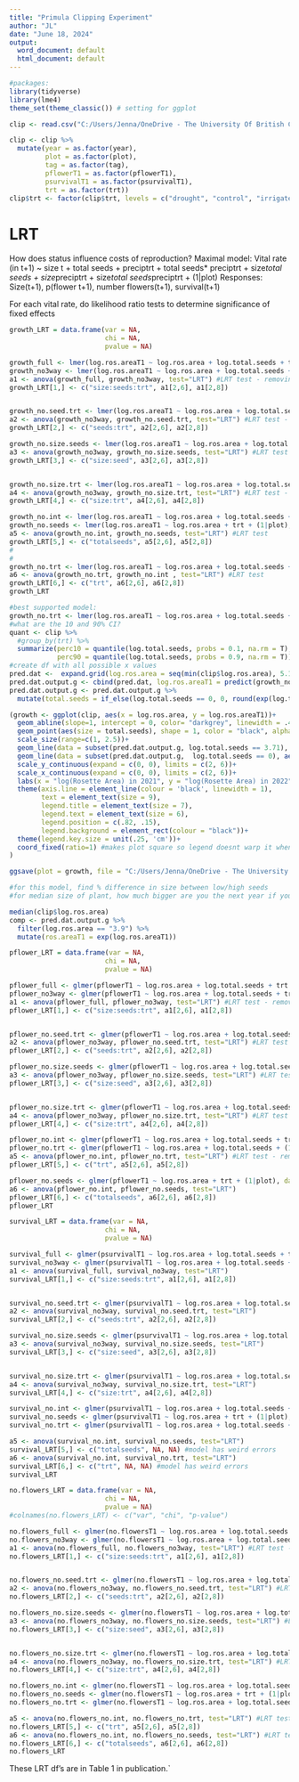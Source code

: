 ```yaml
---
title: "Primula Clipping Experiment"
author: "JL"
date: "June 18, 2024"
output:
  word_document: default
  html_document: default
---
```


```r
#packages:
library(tidyverse)
library(lme4)
theme_set(theme_classic()) # setting for ggplot
```

```r
clip <- read.csv("C:/Users/Jenna/OneDrive - The University Of British Columbia/Data Projects/Primula/data_for_publication/Primula_Clipping_Experiment.csv")

clip <- clip %>% 
  mutate(year = as.factor(year),
         plot = as.factor(plot),
         tag = as.factor(tag),
         pflowerT1 = as.factor(pflowerT1),
         psurvivalT1 = as.factor(psurvivalT1), 
         trt = as.factor(trt))
clip$trt <- factor(clip$trt, levels = c("drought", "control", "irrigated"))
```

# LRT
How does status influence costs of reproduction?
Maximal model: Vital rate (in t+1) ~ size t + total seeds + preciptrt + total seeds* preciptrt + size*total seeds + size*preciptrt + size*total seeds*preciptrt + (1|plot)
Responses: Size(t+1), p(flower t+1), number flowers(t+1), survival(t+1)

For each vital rate, do likelihood ratio tests to determine significance of fixed effects

```r
growth_LRT = data.frame(var = NA,
                        chi = NA, 
                        pvalue = NA)

growth_full <- lmer(log.ros.areaT1 ~ log.ros.area + log.total.seeds + trt + log.total.seeds:trt + log.ros.area:log.total.seeds + log.ros.area:trt + log.ros.area:log.total.seeds:trt + (1|plot), data = clip, REML= F)
growth_no3way <- lmer(log.ros.areaT1 ~ log.ros.area + log.total.seeds + trt + log.total.seeds:trt + log.ros.area:log.total.seeds + log.ros.area:trt + (1|plot), data = clip, REML= F)
a1 <- anova(growth_full, growth_no3way, test="LRT") #LRT test - removing 3 way interaction does not significantly change model
growth_LRT[1,] <- c("size:seeds:trt", a1[2,6], a1[2,8])


growth_no.seed.trt <- lmer(log.ros.areaT1 ~ log.ros.area + log.total.seeds + trt + log.ros.area:log.total.seeds + log.ros.area:trt + (1|plot), data = clip, REML= F)
a2 <- anova(growth_no3way, growth_no.seed.trt, test="LRT") #LRT test - removing seed:trt interaction does not significantly change model
growth_LRT[2,] <- c("seeds:trt", a2[2,6], a2[2,8])

growth_no.size.seeds <- lmer(log.ros.areaT1 ~ log.ros.area + log.total.seeds + trt + log.total.seeds:trt + log.ros.area:trt + (1|plot), data = clip, REML= F)
a3 <- anova(growth_no3way, growth_no.size.seeds, test="LRT") #LRT test - removing size:seed interaction does not significantly change model
growth_LRT[3,] <- c("size:seed", a3[2,6], a3[2,8])


growth_no.size.trt <- lmer(log.ros.areaT1 ~ log.ros.area + log.total.seeds + trt + log.total.seeds:trt + log.ros.area:log.total.seeds + (1|plot), data = clip, REML= F)
a4 <- anova(growth_no3way, growth_no.size.trt, test="LRT") #LRT test - removing size:trt does not significantly change model
growth_LRT[4,] <- c("size:trt", a4[2,6], a4[2,8])

growth_no.int <- lmer(log.ros.areaT1 ~ log.ros.area + log.total.seeds + trt + (1|plot), data = clip, REML= F)
growth_no.seeds <- lmer(log.ros.areaT1 ~ log.ros.area + trt + (1|plot), data = clip, REML= F)
a5 <- anova(growth_no.int, growth_no.seeds, test="LRT") #LRT test
growth_LRT[5,] <- c("totalseeds", a5[2,6], a5[2,8])
# 
# 
growth_no.trt <- lmer(log.ros.areaT1 ~ log.ros.area + log.total.seeds + (1|plot), data = clip, REML= F)
a6 <- anova(growth_no.trt, growth_no.int , test="LRT") #LRT test
growth_LRT[6,] <- c("trt", a6[2,6], a6[2,8])
growth_LRT
```

```r
#best supported model:
growth_no.trt <- lmer(log.ros.areaT1 ~ log.ros.area + log.total.seeds + (1|plot), data = clip, REML= F)
#what are the 10 and 90% CI?
quant <- clip %>% 
  #group_by(trt) %>% 
  summarize(perc10 = quantile(log.total.seeds, probs = 0.1, na.rm = T),
            perc90 = quantile(log.total.seeds, probs = 0.9, na.rm = T))
#create df with all possible x values
pred.dat <-  expand.grid(log.ros.area = seq(min(clip$log.ros.area), 5.15, by = .1), log.total.seeds = c(0,3.71))
pred.dat.output.g <- cbind(pred.dat, log.ros.areaT1 = predict(growth_no.trt, newdata = pred.dat, type = "response", re.form = ~0))
pred.dat.output.g <- pred.dat.output.g %>% 
  mutate(total.seeds = if_else(log.total.seeds == 0, 0, round(exp(log.total.seeds))))

(growth <- ggplot(clip, aes(x = log.ros.area, y = log.ros.areaT1))+
  geom_abline(slope=1, intercept = 0, color= "darkgrey", linewidth = .4)+
  geom_point(aes(size = total.seeds), shape = 1, color = "black", alpha = 0.75)+
  scale_size(range=c(1, 2.5))+
  geom_line(data = subset(pred.dat.output.g, log.total.seeds == 3.71), aes(x = log.ros.area, y = log.ros.areaT1),color = "darkorchid4", linewidth = 1.25)+
  geom_line(data = subset(pred.dat.output.g,  log.total.seeds == 0), aes(x = log.ros.area, y = log.ros.areaT1), color = "orchid1", linewidth = 1.25)+
  scale_y_continuous(expand = c(0, 0), limits = c(2, 6))+
  scale_x_continuous(expand = c(0, 0), limits = c(2, 6))+
  labs(x = "log(Rosette Area) in 2021", y = "log(Rosette Area) in 2022", size = "Seeds in 2021")+
  theme(axis.line = element_line(colour = 'black', linewidth = 1), 
        text = element_text(size = 9),
        legend.title = element_text(size = 7),
        legend.text = element_text(size = 6),
        legend.position = c(.82, .15),
        legend.background = element_rect(colour = "black"))+
  theme(legend.key.size = unit(.25, 'cm'))+
  coord_fixed(ratio=1) #makes plot square so legend doesnt warp it when saving in ggplot
)

ggsave(plot = growth, file = "C:/Users/Jenna/OneDrive - The University Of British Columbia/Data Projects/Primula/Figures/clipping experiment/FINALgrowth result fig.png", width =3, height =3, dpi = 300)

#for this model, find % difference in size between low/high seeds
#for median size of plant, how much bigger are you the next year if you flower but make zero seeds versus if you flower and make a lot of seeds

median(clip$log.ros.area)
comp <- pred.dat.output.g %>% 
  filter(log.ros.area == "3.9") %>% 
  mutate(ros.areaT1 = exp(log.ros.areaT1))
```

```r
pflower_LRT = data.frame(var = NA,
                        chi = NA, 
                        pvalue = NA)

pflower_full <- glmer(pflowerT1 ~ log.ros.area + log.total.seeds + trt + log.total.seeds:trt + log.ros.area:log.total.seeds + log.ros.area:trt + log.ros.area:log.total.seeds:trt + (1|plot), data = clip, family = "binomial")
pflower_no3way <- glmer(pflowerT1 ~ log.ros.area + log.total.seeds + trt + log.total.seeds:trt + log.ros.area:log.total.seeds + log.ros.area:trt + (1|plot), data = clip, family = "binomial")
a1 <- anova(pflower_full, pflower_no3way, test="LRT") #LRT test - removing 3 way interaction does not significantly change model
pflower_LRT[1,] <- c("size:seeds:trt", a1[2,6], a1[2,8])


pflower_no.seed.trt <- glmer(pflowerT1 ~ log.ros.area + log.total.seeds + trt + log.ros.area:log.total.seeds + log.ros.area:trt + (1|plot), data = clip, family = "binomial")
a2 <- anova(pflower_no3way, pflower_no.seed.trt, test="LRT") #LRT test - removing seed:trt interaction does not significantly change model
pflower_LRT[2,] <- c("seeds:trt", a2[2,6], a2[2,8])

pflower_no.size.seeds <- glmer(pflowerT1 ~ log.ros.area + log.total.seeds + trt + log.total.seeds:trt + log.ros.area:trt + (1|plot), data = clip, family = "binomial")
a3 <- anova(pflower_no3way, pflower_no.size.seeds, test="LRT") #LRT test - removing size:seed interaction does not significantly change model
pflower_LRT[3,] <- c("size:seed", a3[2,6], a3[2,8])


pflower_no.size.trt <- glmer(pflowerT1 ~ log.ros.area + log.total.seeds + trt + log.total.seeds:trt + log.ros.area:log.total.seeds + (1|plot), data = clip, family = "binomial")
a4 <- anova(pflower_no3way, pflower_no.size.trt, test="LRT") #LRT test - removing size:trt does not significantly change model
pflower_LRT[4,] <- c("size:trt", a4[2,6], a4[2,8])

pflower_no.int <- glmer(pflowerT1 ~ log.ros.area + log.total.seeds + trt + (1|plot), data = clip, family = "binomial")
pflower_no.trt <- glmer(pflowerT1 ~ log.ros.area + log.total.seeds + (1|plot), data = clip, family = "binomial")
a5 <- anova(pflower_no.int, pflower_no.trt, test="LRT") #LRT test - removing size:trt does not significantly change model
pflower_LRT[5,] <- c("trt", a5[2,6], a5[2,8])

pflower_no.seeds <- glmer(pflowerT1 ~ log.ros.area + trt + (1|plot), data = clip, family = "binomial")
a6 <- anova(pflower_no.int, pflower_no.seeds, test="LRT")
pflower_LRT[6,] <- c("totalseeds", a6[2,6], a6[2,8])
pflower_LRT
```



```r
survival_LRT = data.frame(var = NA,
                        chi = NA, 
                        pvalue = NA)

survival_full <- glmer(psurvivalT1 ~ log.ros.area + log.total.seeds + trt + log.total.seeds:trt + log.ros.area:log.total.seeds + log.ros.area:trt + log.ros.area:log.total.seeds:trt + (1|plot), data = clip, family = "binomial")
survival_no3way <- glmer(psurvivalT1 ~ log.ros.area + log.total.seeds + trt + log.total.seeds:trt + log.ros.area:log.total.seeds + log.ros.area:trt + (1|plot), data = clip, family = "binomial")
a1 <- anova(survival_full, survival_no3way, test="LRT") 
survival_LRT[1,] <- c("size:seeds:trt", a1[2,6], a1[2,8])


survival_no.seed.trt <- glmer(psurvivalT1 ~ log.ros.area + log.total.seeds + trt + log.ros.area:log.total.seeds + log.ros.area:trt + (1|plot), data = clip, family = "binomial")
a2 <- anova(survival_no3way, survival_no.seed.trt, test="LRT") 
survival_LRT[2,] <- c("seeds:trt", a2[2,6], a2[2,8])

survival_no.size.seeds <- glmer(psurvivalT1 ~ log.ros.area + log.total.seeds + trt + log.total.seeds:trt + log.ros.area:trt + (1|plot), data = clip, family = "binomial")
a3 <- anova(survival_no3way, survival_no.size.seeds, test="LRT") 
survival_LRT[3,] <- c("size:seed", a3[2,6], a3[2,8])


survival_no.size.trt <- glmer(psurvivalT1 ~ log.ros.area + log.total.seeds + trt + log.total.seeds:trt + log.ros.area:log.total.seeds + (1|plot), data = clip, family = "binomial")
a4 <- anova(survival_no3way, survival_no.size.trt, test="LRT") 
survival_LRT[4,] <- c("size:trt", a4[2,6], a4[2,8])

survival_no.int <- glmer(psurvivalT1 ~ log.ros.area + log.total.seeds + trt + (1|plot), data = clip, family = "binomial")
survival_no.seeds <- glmer(psurvivalT1 ~ log.ros.area + trt + (1|plot), data = clip, family = "binomial")
survival_no.trt <- glmer(psurvivalT1 ~ log.ros.area + log.total.seeds + (1|plot), data = clip, family = "binomial")

a5 <- anova(survival_no.int, survival_no.seeds, test="LRT") 
survival_LRT[5,] <- c("totalseeds", NA, NA) #model has weird errors
a6 <- anova(survival_no.int, survival_no.trt, test="LRT") 
survival_LRT[6,] <- c("trt", NA, NA) #model has weird errors
survival_LRT
```

```r
no.flowers_LRT = data.frame(var = NA,
                        chi = NA, 
                        pvalue = NA)
#colnames(no.flowers_LRT) <- c("var", "chi", "p-value")

no.flowers_full <- glmer(no.flowersT1 ~ log.ros.area + log.total.seeds + trt + log.total.seeds:trt + log.ros.area:log.total.seeds + log.ros.area:trt + log.ros.area:log.total.seeds:trt + (1|plot), data = clip, family = "poisson")
no.flowers_no3way <- glmer(no.flowersT1 ~ log.ros.area + log.total.seeds + trt + log.total.seeds:trt + log.ros.area:log.total.seeds + log.ros.area:trt + (1|plot), data = clip, family = "poisson")
a1 <- anova(no.flowers_full, no.flowers_no3way, test="LRT") #LRT test - removing 3 way interaction does not significantly change model
no.flowers_LRT[1,] <- c("size:seeds:trt", a1[2,6], a1[2,8])


no.flowers_no.seed.trt <- glmer(no.flowersT1 ~ log.ros.area + log.total.seeds + trt + log.ros.area:log.total.seeds + log.ros.area:trt + (1|plot), data = clip, family = "poisson")
a2 <- anova(no.flowers_no3way, no.flowers_no.seed.trt, test="LRT") #LRT test - removing seed:trt interaction does not significantly change model
no.flowers_LRT[2,] <- c("seeds:trt", a2[2,6], a2[2,8])

no.flowers_no.size.seeds <- glmer(no.flowersT1 ~ log.ros.area + log.total.seeds + trt + log.total.seeds:trt + log.ros.area:trt + (1|plot), data = clip, family = "poisson")
a3 <- anova(no.flowers_no3way, no.flowers_no.size.seeds, test="LRT") #LRT test - removing size:seed interaction does not significantly change model
no.flowers_LRT[3,] <- c("size:seed", a3[2,6], a3[2,8])


no.flowers_no.size.trt <- glmer(no.flowersT1 ~ log.ros.area + log.total.seeds + trt + log.total.seeds:trt + log.ros.area:log.total.seeds + (1|plot), data = clip, family = "poisson")
a4 <- anova(no.flowers_no3way, no.flowers_no.size.trt, test="LRT") #LRT test - removing size:trt does not significantly change model
no.flowers_LRT[4,] <- c("size:trt", a4[2,6], a4[2,8])

no.flowers_no.int <- glmer(no.flowersT1 ~ log.ros.area + log.total.seeds + trt + (1|plot), data = clip, family = "poisson")
no.flowers_no.seeds <- glmer(no.flowersT1 ~ log.ros.area + trt + (1|plot), data = clip, family = "poisson")
no.flowers_no.trt <- glmer(no.flowersT1 ~ log.ros.area + log.total.seeds + (1|plot), data = clip, family = "poisson")

a5 <- anova(no.flowers_no.int, no.flowers_no.trt, test="LRT") #LRT test
no.flowers_LRT[5,] <- c("trt", a5[2,6], a5[2,8])
a6 <- anova(no.flowers_no.int, no.flowers_no.seeds, test="LRT") #LRT test
no.flowers_LRT[6,] <- c("totalseeds", a6[2,6], a6[2,8])
no.flowers_LRT
```

These LRT df's are in Table 1 in publication.`


